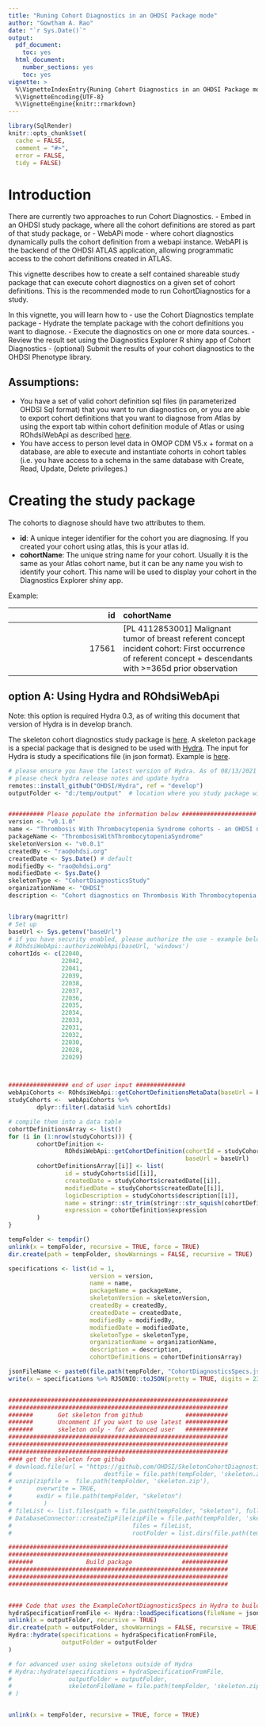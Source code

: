 ```yaml
---
title: "Runing Cohort Diagnostics in an OHDSI Package mode"
author: "Gowtham A. Rao"
date: "`r Sys.Date()`"
output:
  pdf_document: 
    toc: yes     
  html_document:
    number_sections: yes
    toc: yes  
vignette: >
  %\VignetteIndexEntry{Runing Cohort Diagnostics in an OHDSI Package mode}
  %\VignetteEncoding{UTF-8}    
  %\VignetteEngine{knitr::rmarkdown}
---
```


```r
library(SqlRender)
knitr::opts_chunk$set(
  cache = FALSE,
  comment = "#>",
  error = FALSE,
  tidy = FALSE)
```

# Introduction

There are currently two approaches to run Cohort Diagnostics.
- Embed in an OHDSI study package, where all the cohort definitions are stored as part of that study package, or 
- WebAPi mode - where cohort diagnostics dynamically pulls the cohort definition from a webapi instance. WebAPI is the backend of the OHDSI ATLAS application, allowing programmatic access to the cohort definitions created in ATLAS. 


This vignette describes how to create a self contained shareable study package that can execute cohort diagnostics on a given set of cohort definitions. This is the recommended mode to run CohortDiagnostics for a study.

In this vignette, you will learn how to 
- use the Cohort Diagnostics template package
- Hydrate the template package with the cohort definitions you want to diagnose.
- Execute the diagnostics on one or more data sources.
- Review the result set using the Diagnostics Explorer R shiny app of Cohort Diagnostics
- (optional) Submit the results of your cohort diagnostics to the OHDSI Phenotype library.

## Assumptions:
- You have a set of valid cohort definition sql files (in parameterized OHDSI Sql format) that you want to run diagnostics on, or you are able to export cohort definitions that you want to diagnose from Atlas by using the export tab within cohort definition module of Atlas or using ROhdsiWebApi as described [here](https://ohdsi.github.io/ROhdsiWebApi/articles/InsertCohortDefinitionsIntoPackage.html).
- You have access to person level data in OMOP CDM V5.x + format on a database, are able to execute and instantiate cohorts in cohort tables (i.e. you have access to a schema in the same database with Create, Read, Update, Delete privileges.)


# Creating the study package

The cohorts to diagnose should have two attributes to them. 

- **id**: A unique integer identifier for the cohort you are diagnosing. If you created your cohort using atlas, this is your atlas id.
- **cohortName**: The unique string name for your cohort. Usually it is the same as your Atlas cohort name, but it can be any name you wish to identify your cohort. This name will be used to display your cohort in the Diagnostics Explorer shiny app.

Example: 

| id | cohortName | 
| -----------:|:-------------- |
17561|[PL 4112853001] Malignant tumor of breast referent concept incident cohort: First occurrence of referent concept + descendants with >=365d prior observation|

## option A: Using Hydra and ROhdsiWebApi

Note: this option is required Hydra 0.3, as of writing this document that version of Hydra is in develop branch.

The skeleton cohort diagnostics study package is [here](https://github.com/OHDSI/SkeletonCohortDiagnostics). A skeleton package is a special package that is designed to be used with [Hydra](https://github.com/OHDSI/Hydra). The input for Hydra is study a specifications file (in json format). Example is [here](https://github.com/OHDSI/Hydra/blob/master/extras/ExampleCohortDiagnosticsSpecs.json).


```r
# please ensure you have the latest version of Hydra. As of 08/13/2021 - CohortDiagnostics support for Hydra is still in develop branch.
# please check hydra release notes and update hydra
remotes::install_github("OHDSI/Hydra", ref = "develop")
outputFolder <- "d:/temp/output"  # location where you study package will be created


########## Please populate the information below #####################
version <- "v0.1.0"
name <- "Thrombosis With Thrombocytopenia Syndrome cohorts - an OHDSI network study"
packageName <- "ThrombosisWithThrombocytopeniaSyndrome"
skeletonVersion <- "v0.0.1"
createdBy <- "rao@ohdsi.org"
createdDate <- Sys.Date() # default
modifiedBy <- "rao@ohdsi.org"
modifiedDate <- Sys.Date()
skeletonType <- "CohortDiagnosticsStudy"
organizationName <- "OHDSI"
description <- "Cohort diagnostics on Thrombosis With Thrombocytopenia Syndrome cohorts."


library(magrittr)
# Set up
baseUrl <- Sys.getenv("baseUrl")
# if you have security enabled, please authorize the use - example below
# ROhdsiWebApi::authorizeWebApi(baseUrl, 'windows')
cohortIds <- c(22040,
               22042,
               22041,
               22039,
               22038,
               22037,
               22036,
               22035,
               22034,
               22033,
               22031,
               22032,
               22030,
               22028,
               22029)



################# end of user input ##############
webApiCohorts <- ROhdsiWebApi::getCohortDefinitionsMetaData(baseUrl = baseUrl)
studyCohorts <-  webApiCohorts %>%
        dplyr::filter(.data$id %in% cohortIds)

# compile them into a data table
cohortDefinitionsArray <- list()
for (i in (1:nrow(studyCohorts))) {
        cohortDefinition <-
                ROhdsiWebApi::getCohortDefinition(cohortId = studyCohorts$id[[i]],
                                                  baseUrl = baseUrl)
        cohortDefinitionsArray[[i]] <- list(
                id = studyCohorts$id[[i]],
                createdDate = studyCohorts$createdDate[[i]],
                modifiedDate = studyCohorts$createdDate[[i]],
                logicDescription = studyCohorts$description[[i]],
                name = stringr::str_trim(stringr::str_squish(cohortDefinition$name)),
                expression = cohortDefinition$expression
        )
}

tempFolder <- tempdir()
unlink(x = tempFolder, recursive = TRUE, force = TRUE)
dir.create(path = tempFolder, showWarnings = FALSE, recursive = TRUE)

specifications <- list(id = 1,
                       version = version,
                       name = name,
                       packageName = packageName,
                       skeletonVersion = skeletonVersion,
                       createdBy = createdBy,
                       createdDate = createdDate,
                       modifiedBy = modifiedBy,
                       modifiedDate = modifiedDate,
                       skeletonType = skeletonType,
                       organizationName = organizationName,
                       description = description,
                       cohortDefinitions = cohortDefinitionsArray)

jsonFileName <- paste0(file.path(tempFolder, "CohortDiagnosticsSpecs.json"))
write(x = specifications %>% RJSONIO::toJSON(pretty = TRUE, digits = 23), file = jsonFileName)


##############################################################
##############################################################
#######       Get skeleton from github            ############
#######       Uncomment if you want to use latest ############
#######       skeleton only - for advanced user   ############
##############################################################
##############################################################
##############################################################
#### get the skeleton from github
# download.file(url = "https://github.com/OHDSI/SkeletonCohortDiagnosticsStudy/archive/refs/heads/main.zip",
#                          destfile = file.path(tempFolder, 'skeleton.zip'))
# unzip(zipfile =  file.path(tempFolder, 'skeleton.zip'), 
#       overwrite = TRUE,
#       exdir = file.path(tempFolder, "skeleton")
#         )
# fileList <- list.files(path = file.path(tempFolder, "skeleton"), full.names = TRUE, recursive = TRUE, all.files = TRUE)
# DatabaseConnector::createZipFile(zipFile = file.path(tempFolder, 'skeleton.zip'), 
#                                  files = fileList, 
#                                  rootFolder = list.dirs(file.path(tempFolder, 'skeleton'), recursive = FALSE))

##############################################################
##############################################################
#######               Build package              #############
##############################################################
##############################################################
##############################################################


#### Code that uses the ExampleCohortDiagnosticsSpecs in Hydra to build package
hydraSpecificationFromFile <- Hydra::loadSpecifications(fileName = jsonFileName)
unlink(x = outputFolder, recursive = TRUE)
dir.create(path = outputFolder, showWarnings = FALSE, recursive = TRUE)
Hydra::hydrate(specifications = hydraSpecificationFromFile,
               outputFolder = outputFolder
)

# for advanced user using skeletons outside of Hydra
# Hydra::hydrate(specifications = hydraSpecificationFromFile,
#                outputFolder = outputFolder, 
#                skeletonFileName = file.path(tempFolder, 'skeleton.zip')
# )


unlink(x = tempFolder, recursive = TRUE, force = TRUE)

```
